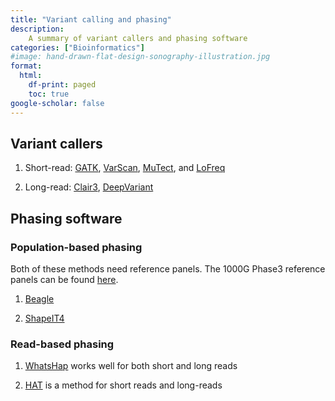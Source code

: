 ```yaml
---
title: "Variant calling and phasing"
description: 
    A summary of variant callers and phasing software 
categories: ["Bioinformatics"]
#image: hand-drawn-flat-design-sonography-illustration.jpg
format:
  html:
    df-print: paged
    toc: true
google-scholar: false
---
```


## Variant callers

1.  Short-read: [GATK](https://gatk.broadinstitute.org/hc/en-us), [VarScan](https://varscan.sourceforge.net/), [MuTect](https://gatk.broadinstitute.org/hc/en-us/articles/360037593851-Mutect2), and [LoFreq](https://csb5.github.io/lofreq/)

2.  Long-read: [Clair3](https://github.com/HKU-BAL/Clair3), [DeepVariant](https://github.com/google/deepvariant)

## Phasing software

### Population-based phasing

Both of these methods need reference panels. The 1000G Phase3 reference panels can be found [here](http://ftp.1000genomes.ebi.ac.uk/vol1/ftp/release/20130502/).

1.  [Beagle](https://faculty.washington.edu/browning/beagle/beagle.html)

2.  [ShapeIT4](https://odelaneau.github.io/shapeit4/#installation)

### Read-based phasing

1.  [WhatsHap](https://whatshap.readthedocs.io/en/latest/) works well for both short and long reads

2.  [HAT](https://pypi.org/project/HAT-phasing/) is a method for short reads and long-reads
